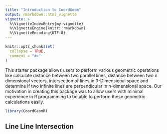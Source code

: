 ```yaml
---
title: "Introduction to CoordGeom"
output: rmarkdown::html_vignette
vignette: >
  %\VignetteIndexEntry{my-vignette}
  %\VignetteEngine{knitr::rmarkdown}
  %\VignetteEncoding{UTF-8}
---
```


```r
knitr::opts_chunk$set(
  collapse = TRUE,
  comment = "#>"
)
```

This starter package allows users to perform various geometric operations like 
calculate distance between two parallel lines, distance between two n dimensional 
vectors, intersection of lines in 3-Dimensional space and determine if two 
infinite lines are perpendicular in n-dimensional space. Our motivation in 
creating this package was to allow users with minimal experience in R 
programming to be able to perform these geometric calculations easily.

```r
library(CoordGeomR)
```

## Line Line Intersection